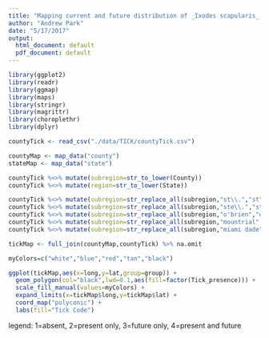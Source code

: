 ```yaml
---
title: "Mapping current and future distribution of _Ixodes scapularis_ in the US"
author: "Andrew Park"
date: "5/17/2017"
output:
  html_document: default
  pdf_document: default
---
```

```r
library(ggplot2)
library(readr)
library(ggmap)
library(maps)
library(stringr)
library(magrittr)
library(choroplethr)
library(dplyr)
```

```r
countyTick <- read_csv("./data/TICK/countyTick.csv")
```

```r
countyMap <- map_data("county")
stateMap <- map_data("state")
```

```r
countyTick %<>% mutate(subregion=str_to_lower(County))
countyTick %<>% mutate(region=str_to_lower(State))

countyTick %<>% mutate(subregion=str_replace_all(subregion,"st\\.","st"))
countyTick %<>% mutate(subregion=str_replace_all(subregion,"ste\\.","ste"))
countyTick %<>% mutate(subregion=str_replace_all(subregion,"o'brien","obrien"))
countyTick %<>% mutate(subregion=str_replace_all(subregion,"mountrial","mountrail"))
countyTick %<>% mutate(subregion=str_replace_all(subregion,"miami dade","miami-dade"))

tickMap <- full_join(countyMap,countyTick) %>% na.omit
```

```r
myColors=c("white","blue","red","tan","black")

ggplot(tickMap,aes(x=long,y=lat,group=group)) +
  geom_polygon(col="black",lwd=0.1,aes(fill=factor(Tick_presence))) +
  scale_fill_manual(values=myColors) +
  expand_limits(x=tickMap$long,y=tickMap$lat) +
  coord_map("polyconic") +
  labs(fill="Tick Code")
```

legend: 1=absent, 2=present only, 3=future only, 4=present and future